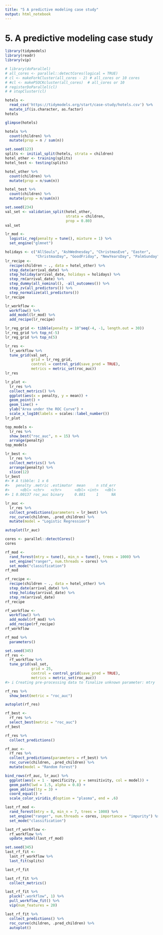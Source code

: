 ```yaml
---
title: "5 A predictive modeling case study"
output: html_notebook
---
```




# 5. A predictive modeling case study

```r
library(tidymodels)
library(readr)
library(vip)
```

```r
# library(doParallel)
# all_cores <- parallel::detectCores(logical = TRUE)
# cl <- makeForkCluster(all_cores - 2) # all_cores or 10 cores
# #cl <- makePSOCKcluster(all_cores)  # all_cores or 10
# registerDoParallel(cl)
# # stopCluster(cl)
```

```r
hotels <-
  read_csv('https://tidymodels.org/start/case-study/hotels.csv') %>%
  mutate_if(is.character, as.factor)
hotels
```

```r
glimpse(hotels)
```

```r
hotels %>%
  count(children) %>%
  mutate(prop = n / sum(n))
```

```r
set.seed(123)
splits <- initial_split(hotels, strata = children)
hotel_other <- training(splits)
hotel_test <- testing(splits)
```

```r
hotel_other %>%
  count(children) %>%
  mutate(prop = n/sum(n))
```

```r
hotel_test %>%
  count(children) %>%
  mutate(prop = n/sum(n))
```

```r
set.seed(234)
val_set <- validation_split(hotel_other,
                            strata = children,
                            prop = 0.80)
val_set
```

```r
lr_mod <-
  logistic_reg(penalty = tune(), mixture = 1) %>%
  set_engine("glmnet")
```


```r
holidays <- c("AllSouls", "AshWednesday", "ChristmasEve", "Easter", 
              "ChristmasDay", "GoodFriday", "NewYearsDay", "PalmSunday")
lr_recipe <- 
  recipe(children ~ ., data = hotel_other) %>% 
  step_date(arrival_date) %>% 
  step_holiday(arrival_date, holidays = holidays) %>% 
  step_rm(arrival_date) %>% 
  step_dummy(all_nominal(), -all_outcomes()) %>% 
  step_zv(all_predictors()) %>% 
  step_normalize(all_predictors())
lr_recipe
```

```r
lr_workflow <- 
  workflow() %>% 
  add_model(lr_mod) %>% 
  add_recipe(lr_recipe)
```

```r
lr_reg_grid <- tibble(penalty = 10^seq(-4, -1, length.out = 30))
lr_reg_grid %>% top_n(-5)
lr_reg_grid %>% top_n(5)
```


```r
lr_res <- 
  lr_workflow %>% 
  tune_grid(val_set,
            grid = lr_reg_grid,
            control = control_grid(save_pred = TRUE),
            metrics = metric_set(roc_auc))
lr_res
```


```r
lr_plot <- 
  lr_res %>% 
  collect_metrics() %>% 
  ggplot(aes(x = penalty, y = mean)) + 
  geom_point() + 
  geom_line() + 
  ylab("Area under the ROC Curve") +
  scale_x_log10(labels = scales::label_number())
lr_plot 
```


```r
top_models <-
  lr_res %>%
  show_best("roc_auc", n = 15) %>% 
  arrange(penalty)
top_models
```


```r
lr_best <- 
  lr_res %>% 
  collect_metrics() %>% 
  arrange(penalty) %>% 
  slice(12)
lr_best
#> # A tibble: 1 x 6
#>   penalty .metric .estimator  mean     n std_err
#>     <dbl> <chr>   <chr>      <dbl> <int>   <dbl>
#> 1 0.00137 roc_auc binary     0.881     1      NA

```

```r
lr_auc <- 
  lr_res %>% 
  collect_predictions(parameters = lr_best) %>% 
  roc_curve(children, .pred_children) %>% 
  mutate(model = "Logistic Regression")

autoplot(lr_auc)

```

```r
cores <- parallel::detectCores()
cores
```

```r
rf_mod <- 
  rand_forest(mtry = tune(), min_n = tune(), trees = 1000) %>%
  set_engine("ranger", num.threads = cores) %>%
  set_mode("classification")
rf_mod
```

```r
rf_recipe <-
  recipe(children ~ ., data = hotel_other) %>%
  step_date(arrival_date) %>%
  step_holiday(arrival_date) %>%
  step_rm(arrival_date)
rf_recipe
```

```r
rf_workflow <-
  workflow() %>%
  add_model(rf_mod) %>%
  add_recipe(rf_recipe)
rf_workflow
```

```r
rf_mod %>%
  parameters()
```


```r
set.seed(345)
rf_res <- 
  rf_workflow %>% 
  tune_grid(val_set,
            grid = 25,
            control = control_grid(save_pred = TRUE),
            metrics = metric_set(roc_auc))
#> i Creating pre-processing data to finalize unknown parameter: mtry
```

```r
rf_res %>%
  show_best(metric = "roc_auc")
```

```r
autoplot(rf_res)
```

```r
rf_best <-
  rf_res %>%
  select_best(metric = "roc_auc")
rf_best
```

```r
rf_res %>%
  collect_predictions()
```



```r
rf_auc <-
  rf_res %>% 
  collect_predictions(parameters = rf_best) %>% 
  roc_curve(children, .pred_children) %>% 
  mutate(model = "Random Forest")
```


```r
bind_rows(rf_auc, lr_auc) %>%
  ggplot(aes(x = 1 - specificity, y = sensitivity, col = model)) +
  geom_path(lwd = 1.5, alpha = 0.8) +
  geom_abline(lty = 3) +
  coord_equal() +
  scale_color_viridis_d(option = "plasma", end = .6)
```

```r
last_rf_mod <-
  rand_forest(mtry = 8, min_n = 7, trees = 1000) %>%
  set_engine("ranger", num.threads = cores, importance = "impurity") %>% 
  set_mode("classification")

last_rf_workflow <-
  rf_workflow %>%
  update_model(last_rf_mod)

set.seed(345)
last_rf_fit <-
  last_rf_workflow %>%
  last_fit(splits)
```

```r
last_rf_fit
```

```r
last_rf_fit %>%
  collect_metrics()
```

```r
last_rf_fit %>%
  pluck(".workflow", 1) %>%
  pull_workflow_fit() %>%
  vip(num_features = 20)
```

```r
last_rf_fit %>%
  collect_predictions() %>%
  roc_curve(children, .pred_children) %>%
  autoplot()
```